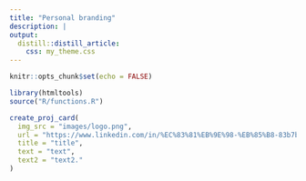 ```yaml
---
title: "Personal branding"
description: |
output: 
  distill::distill_article:
    css: my_theme.css
---
```


```r
knitr::opts_chunk$set(echo = FALSE)
```

```r
library(htmltools)
source("R/functions.R")
```


```r
create_proj_card(
  img_src = "images/logo.png",
  url = "https://www.linkedin.com/in/%EC%83%81%EB%9E%98-%EB%85%B8-83b7b8a3/",
  title = "title",
  text = "text",
  text2 = "text2."
)

```